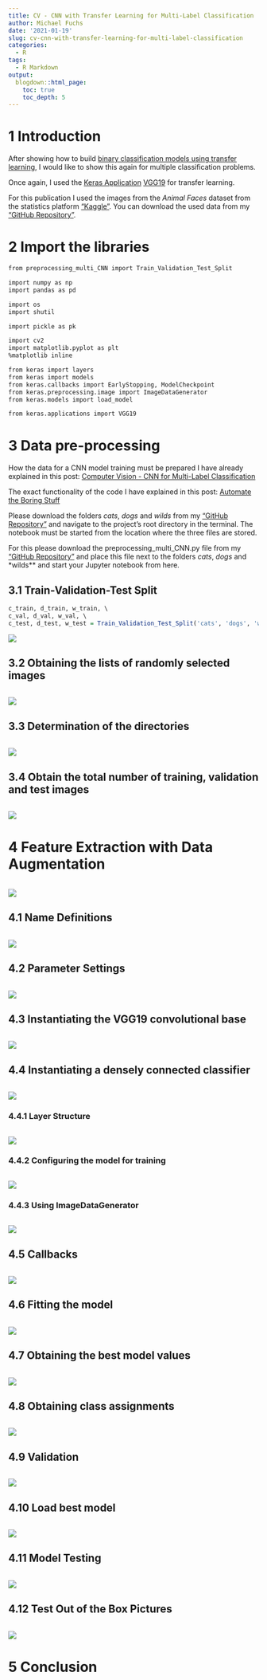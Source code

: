 ```yaml
---
title: CV - CNN with Transfer Learning for Multi-Label Classification
author: Michael Fuchs
date: '2021-01-19'
slug: cv-cnn-with-transfer-learning-for-multi-label-classification
categories:
  - R
tags:
  - R Markdown
output:
  blogdown::html_page:
    toc: true
    toc_depth: 5
---
```



# 1 Introduction

After showing how to build [binary classification models using transfer learning](https://michael-fuchs-python.netlify.app/2021/01/17/computer-vision-cnn-with-transfer-learning/), I would like to show this again for multiple classification problems. 

Once again, I used the [Keras Application](https://keras.io/api/applications/) [VGG19](https://keras.io/api/applications/vgg/#vgg19-function) for transfer learning. 

For this publication I used the images from the *Animal Faces* dataset from the statistics platform ["Kaggle"](https://www.kaggle.com/andrewmvd/animal-faces). You can download the used data from my ["GitHub Repository"](https://github.com/MFuchs1989/Datasets-and-Miscellaneous/tree/main/datasets/Computer%20Vision/CNN%20for%20Multi%20Label%20Classification). 


# 2 Import the libraries


```r
from preprocessing_multi_CNN import Train_Validation_Test_Split

import numpy as np
import pandas as pd

import os
import shutil

import pickle as pk

import cv2 
import matplotlib.pyplot as plt
%matplotlib inline 

from keras import layers
from keras import models
from keras.callbacks import EarlyStopping, ModelCheckpoint
from keras.preprocessing.image import ImageDataGenerator
from keras.models import load_model

from keras.applications import VGG19
```


# 3 Data pre-processing

How the data for a CNN model training must be prepared I have already explained in this post: [Computer Vision - CNN for Multi-Label Classification](https://michael-fuchs-python.netlify.app/2021/01/15/computer-vision-cnn-for-multi-label-classification/)

The exact functionality of the code I have explained in this post: [Automate the Boring Stuff](https://michael-fuchs-python.netlify.app/2021/01/01/computer-vision-automate-the-boring-stuff/#train-validation-test-split)


Please download the folders *cats*, *dogs* and *wilds* from my ["GitHub Repository"](https://github.com/MFuchs1989/Datasets-and-Miscellaneous/tree/main/datasets/Computer%20Vision/CNN%20for%20Multi%20Label%20Classification) and navigate to the project's root directory in the terminal. The notebook must be started from the location where the three files are stored. 

For this please download the preprocessing_multi_CNN.py file from my ["GitHub Repository"](https://github.com/MFuchs1989/Datasets-and-Miscellaneous/tree/main/datasets/Computer%20Vision/CNN%20for%20Multi%20Label%20Classification) and place this file next to the folders *cats*, *dogs* and *wilds** and start your Jupyter notebook from here.


## 3.1 Train-Validation-Test Split


```r
c_train, d_train, w_train, \
c_val, d_val, w_val, \
c_test, d_test, w_test = Train_Validation_Test_Split('cats', 'dogs', 'wilds')
```

![](/post/2021-01-19-cv-cnn-with-transfer-learning-for-multi-label-classification_files/p107p1.png)



## 3.2 Obtaining the lists of randomly selected images


```r

```

![](/post/2021-01-19-cv-cnn-with-transfer-learning-for-multi-label-classification_files/p107p.png)



## 3.3 Determination of the directories


```r

```

![](/post/2021-01-19-cv-cnn-with-transfer-learning-for-multi-label-classification_files/p107p.png)



## 3.4 Obtain the total number of training, validation and test images


```r

```

![](/post/2021-01-19-cv-cnn-with-transfer-learning-for-multi-label-classification_files/p107p.png)



# 4 Feature Extraction with Data Augmentation


```r

```

![](/post/2021-01-19-cv-cnn-with-transfer-learning-for-multi-label-classification_files/p107p.png)



## 4.1 Name Definitions


```r

```

![](/post/2021-01-19-cv-cnn-with-transfer-learning-for-multi-label-classification_files/p107p.png)



## 4.2 Parameter Settings


```r

```

![](/post/2021-01-19-cv-cnn-with-transfer-learning-for-multi-label-classification_files/p107p.png)



## 4.3 Instantiating the VGG19 convolutional base


```r

```

![](/post/2021-01-19-cv-cnn-with-transfer-learning-for-multi-label-classification_files/p107p.png)



## 4.4 Instantiating a densely connected classifier


```r

```

![](/post/2021-01-19-cv-cnn-with-transfer-learning-for-multi-label-classification_files/p107p.png)



### 4.4.1 Layer Structure


```r

```

![](/post/2021-01-19-cv-cnn-with-transfer-learning-for-multi-label-classification_files/p107p.png)



### 4.4.2 Configuring the model for training


```r

```

![](/post/2021-01-19-cv-cnn-with-transfer-learning-for-multi-label-classification_files/p107p.png)



### 4.4.3 Using ImageDataGenerator


```r

```

![](/post/2021-01-19-cv-cnn-with-transfer-learning-for-multi-label-classification_files/p107p.png)



## 4.5 Callbacks


```r

```

![](/post/2021-01-19-cv-cnn-with-transfer-learning-for-multi-label-classification_files/p107p.png)



## 4.6 Fitting the model


```r

```

![](/post/2021-01-19-cv-cnn-with-transfer-learning-for-multi-label-classification_files/p107p.png)



## 4.7 Obtaining the best model values


```r

```

![](/post/2021-01-19-cv-cnn-with-transfer-learning-for-multi-label-classification_files/p107p.png)



## 4.8 Obtaining class assignments


```r

```

![](/post/2021-01-19-cv-cnn-with-transfer-learning-for-multi-label-classification_files/p107p.png)



## 4.9 Validation


```r

```

![](/post/2021-01-19-cv-cnn-with-transfer-learning-for-multi-label-classification_files/p107p.png)



## 4.10 Load best model


```r

```

![](/post/2021-01-19-cv-cnn-with-transfer-learning-for-multi-label-classification_files/p107p.png)



## 4.11 Model Testing


```r

```

![](/post/2021-01-19-cv-cnn-with-transfer-learning-for-multi-label-classification_files/p107p.png)



## 4.12 Test Out of the Box Pictures


```r

```

![](/post/2021-01-19-cv-cnn-with-transfer-learning-for-multi-label-classification_files/p107p.png)



# 5 Conclusion








